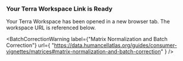 
### Your Terra Workspace Link is Ready

Your Terra Workspace has been opened in a new browser tab. The workspace URL is referenced below.

<BatchCorrectionWarning
  label={"Matrix Normalization and Batch Correction"}
  url={
    "https://data.humancellatlas.org/guides/consumer-vignettes/matrices#matrix-normalization-and-batch-correction"
  }
/>

